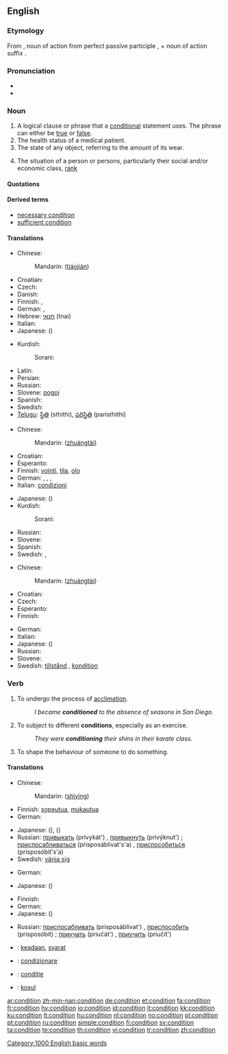 ==English==

{{rank|generally|ago|easily|685|condition|sleep|ex|mere}}

===Etymology===
From {{etyl|la}} {{term|conditio|conditiō|lang=la}}, noun of action from perfect passive participle {{term|conditus|lang=la}}, + noun of action suffix {{term|-io|lang=la}}.

===Pronunciation===
* {{IPA|/kɒndiʃən/|/kʌnˈdɪ.ʃən/}}
* {{audio|en-us-condition.ogg|Audio (US)}}

===Noun===
{{en-noun}}

# A logical clause or phrase that a [[conditional]] statement uses.  The phrase can either be [[true]] or [[false]].
# The health status of a medical patient.
# The state of any object, referring to the amount of its wear.
# {{obsolete}} The situation of a person or persons, particularly their social and/or economic class, [[rank]]
====Quotations====
{{seeCites}}

====Derived terms====
* [[necessary condition]]
* [[sufficient condition]]

====Translations====
{{trans-top|logical clause or phrase}}
* Chinese:
*: Mandarin: {{zh-ts|條件|条件}} ([[tiáo]][[jiàn]])
* Croatian: {{t-|hr|uvjet|f|alt=úvjet}}
* Czech: {{t+|cs|podmínka|f}}
* Danish: {{t+|da|bekostning|n}}
* Finnish: {{t+|fi|ehto}}, {{t+|fi|edellytys}}
* German: {{t+|de|Bedingung|f}}, {{t+|de|Kondition|f}}
* Hebrew: [[תנאי]] (tnai) {{m}}
* Italian: {{t+|it|condizione|f}}
* Japanese: {{t+|ja|条件|tr=jōken|sc=Jpan}} ({{Jpan|[[じょうけん]]}})
{{trans-mid}}
* Kurdish:
*: Sorani: {{t|ku|شه‌رت|tr=shart|sc=KUchar}}
* Latin: {{t-|la|conditio|f}}
* Persian: {{t+|fa|شرط|tr=shart|sc=fa-Arab|xs=Persian}}
* Russian: {{t+|ru|условие|n|tr=uslóvije|sc=Cyrl}}
* Slovene: [[pogoj]] {{m}}
* Spanish: {{t+|es|condición|f}}
* Swedish: {{t+|sv|tillstånd|n}}
* [[Telugu]]: [[స్థితి]] (sthithi), [[పరిస్థితి]] (paristhithi)
{{trans-bottom}}

{{trans-top|health status of a patient}}
* Chinese:
*: Mandarin: {{zh-ts|狀態|状态}} ([[zhuàng]][[tài]])
* Croatian: {{t-|hr|stanje|n|alt=stánje}}
* Esperanto: {{t-|eo|stato|xs=Esperanto}}
* Finnish: [[vointi]], [[tila]], [[olo]]
* German: {{t+|de|Verfassung|f}}, {{t+|de|Kondition|f}}, {{t+|de|Befinden|n}}, {{t+|de|Zustand|m}}
* Italian: [[condizioni]] {{p}} {{f}}
{{trans-mid}}
* Japanese: {{t+|ja|状態|tr=jōtai|sc=Jpan}} ({{Jpan|[[じょうたい]]}})
* Kurdish:
*: Sorani: {{t|ku|حاڵ|tr=HAL|sc=KUchar}}
* Russian: {{t+|ru|состояние|n|tr=sostojánije|sc=Cyrl}}
* Slovene: {{t+|sl|stanje|n}}
* Spanish: {{t-|es|situación|f}}
* Swedish: {{t+|sv|tillstånd|n}}, {{t+|sv|kondition|c}}
{{trans-bottom}}

{{trans-top|state of an object}}
* Chinese:
*: Mandarin: {{zh-ts|狀態|状态}} ([[zhuàng]][[tài]])
* Croatian: {{t-|hr|stanje|n|alt=stánje}}
* Czech: {{t+|cs|stav|m}}
* Esperanto: {{t-|eo|stato|xs=Esperanto}}
* Finnish: {{t+|fi|tila}}
{{trans-mid}}
* German: {{t+|de|Beschaffenheit|f}}
* Italian: {{t+|it|condizione|f}}
* Japanese: {{t+|ja|状態|tr=jōtai|sc=Jpan}} ({{Jpan|[[じょうたい]]}})
* Russian: {{t+|ru|состояние|n|tr=sostojánije|sc=Cyrl}}
* Slovene: {{t+|sl|stanje|n}}
* Swedish: [[tillstånd]] {{n}}, [[kondition]] {{c}}
{{trans-bottom}}

===Verb===
{{en-verb}}

# To undergo the process of [[acclimation]].
#: ''I became '''conditioned''' to the absence of seasons in San Diego.''
# To subject to different '''conditions''', especially as an exercise.
#: ''They were '''conditioning''' their shins in their karate class.''
# To shape the behaviour of someone to do something.

====Translations====
{{trans-top|to undergo the process of acclimation}}
* Chinese:
*: Mandarin: {{zh-ts|適應|适应}}([[shì]][[yìng]])
* Finnish: [[sopeutua]], [[mukautua]]
* German: {{t+|de|konditionieren}}
{{trans-mid}}
* Japanese: {{t|ja|順応する|tr=jun'nōsuru|sc=Jpan}} ({{Jpan|じゅんのうする}}), {{t|ja|適応する|tr=tekiōsuru|sc=Jpan}} ({{Jpan|てきおうする}})
* Russian: [[привыкать]] (privykát') {{impf}}, [[привыкнуть]] (privýknut') {{pf}}; [[приспосабливаться]] (prisposáblivat's'a) {{impf}}, [[приспособиться]] (prisposóbit's'a) {{pf}}
* Swedish: [[vänja sig]]
{{trans-bottom}}

{{trans-top|to subject to different conditions}}
* German: {{t+|de|konditionieren}}
{{trans-mid}}
* Japanese: {{t|ja|調整する|tr=chōsei|sc=Jpan}} ({{Jpan|ちょうせいする}})
{{trans-bottom}}

{{trans-top|to shape the behaviour of someone to do something}}
* Finnish: {{t-|fi|ehdollistaa}}
* German: {{t+|de|konditionieren}}
* Japanese: {{t|ja|調整する|tr=chōsei|sc=Jpan}} ({{Jpan|ちょうせいする}})
{{trans-mid}}
* Russian: [[приспосабливать]] (prisposáblivat') {{impf}}, [[приспособить]] (prisposóbit) {{pf}}; [[приучать]] (priučát') {{impf}}, [[приучить]] (priučít') {{pf}}
{{trans-bottom}}

{{checktrans-top}}
* {{ttbc|Indonesian}}: [[ada|keadaan]], [[syarat]]
* {{ttbc|Italian}}: [[condizionare]]
* {{ttbc|Romanian}}: [[condiţie]]
* {{ttbc|Turkish}}: [[koşul]]
{{trans-bottom}}

[[Category:1000 English basic words]]

[[ar:condition]]
[[zh-min-nan:condition]]
[[de:condition]]
[[et:condition]]
[[fa:condition]]
[[fr:condition]]
[[hy:condition]]
[[io:condition]]
[[id:condition]]
[[it:condition]]
[[kk:condition]]
[[ku:condition]]
[[lt:condition]]
[[hu:condition]]
[[nl:condition]]
[[no:condition]]
[[pl:condition]]
[[pt:condition]]
[[ru:condition]]
[[simple:condition]]
[[fi:condition]]
[[sv:condition]]
[[ta:condition]]
[[te:condition]]
[[th:condition]]
[[vi:condition]]
[[tr:condition]]
[[zh:condition]]